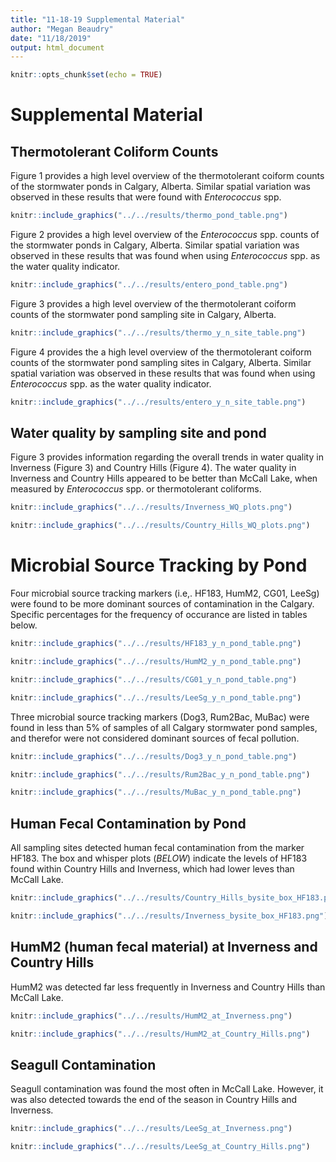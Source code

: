 ```yaml
---
title: "11-18-19 Supplemental Material"
author: "Megan Beaudry"
date: "11/18/2019"
output: html_document
---
```


```r
knitr::opts_chunk$set(echo = TRUE)
```


# __Supplemental Material__


## Thermotolerant Coliform Counts
Figure 1 provides a high level overview of the thermotolerant coiform counts of the stormwater ponds in Calgary, Alberta. Similar spatial variation was observed in these results that were found with _Enterococcus_ spp.

```r
knitr::include_graphics("../../results/thermo_pond_table.png")
```

Figure 2 provides a high level overview of the _Enterococcus_ spp. counts of the stormwater ponds in Calgary, Alberta. Similar spatial variation was observed in these results that was found when using _Enterococcus_ spp. as the water quality indicator. 

```r
knitr::include_graphics("../../results/entero_pond_table.png")
```

Figure 3 provides a high level overview of the thermotolerant coiform counts of the stormwater pond sampling site in Calgary, Alberta. 

```r
knitr::include_graphics("../../results/thermo_y_n_site_table.png")
```

Figure 4 provides the a high level overview of the thermotolerant coiform counts of the stormwater pond sampling sites in Calgary, Alberta. Similar spatial variation was observed in these results that was found when using _Enterococcus_ spp. as the water quality indicator.

```r
knitr::include_graphics("../../results/entero_y_n_site_table.png")
```

## Water quality by sampling site and pond 

Figure 3 provides information regarding the overall trends in water quality in Inverness (Figure 3) and Country Hills (Figure 4). The water quality in Inverness and Country Hills appeared to be better than McCall Lake, when measured by _Enterococcus_ spp. or thermotolerant coliforms. 

```r
knitr::include_graphics("../../results/Inverness_WQ_plots.png")
```


```r
knitr::include_graphics("../../results/Country_Hills_WQ_plots.png")
```


# Microbial Source Tracking by Pond
Four microbial source tracking markers (i.e,. HF183, HumM2, CG01, LeeSg) were found to be more dominant sources of contamination in the Calgary. Specific percentages for the frequency of occurance are listed in tables below. 
```r
knitr::include_graphics("../../results/HF183_y_n_pond_table.png")
```


```r
knitr::include_graphics("../../results/HumM2_y_n_pond_table.png")
```


```r
knitr::include_graphics("../../results/CG01_y_n_pond_table.png")
```


```r
knitr::include_graphics("../../results/LeeSg_y_n_pond_table.png")
```


Three microbial source tracking markers (Dog3, Rum2Bac, MuBac) were found in less than 5% of samples of all Calgary stormwater pond samples, and therefor were not considered dominant sources of fecal pollution. 
 
 

```r
knitr::include_graphics("../../results/Dog3_y_n_pond_table.png")
```



```r
knitr::include_graphics("../../results/Rum2Bac_y_n_pond_table.png")
```



```r
knitr::include_graphics("../../results/MuBac_y_n_pond_table.png")
```

## Human Fecal Contamination by Pond
All sampling sites detected human fecal contamination from the marker HF183. The box and whisper plots (*BELOW*) indicate the levels of HF183 found within Country Hills and Inverness, which had lower leves than McCall Lake. 


```r
knitr::include_graphics("../../results/Country_Hills_bysite_box_HF183.png")
```



```r
knitr::include_graphics("../../results/Inverness_bysite_box_HF183.png")

```



## HumM2 (human fecal material) at Inverness and Country Hills

HumM2 was detected far less frequently in Inverness and Country Hills than McCall Lake. 

```r
knitr::include_graphics("../../results/HumM2_at_Inverness.png")
```


```r
knitr::include_graphics("../../results/HumM2_at_Country_Hills.png")
```



## Seagull Contamination
Seagull contamination was found the most often in McCall Lake. However, it was also detected towards the end of the season in Country Hills and Inverness.

```r
knitr::include_graphics("../../results/LeeSg_at_Inverness.png")
```

```r
knitr::include_graphics("../../results/LeeSg_at_Country_Hills.png")
```




